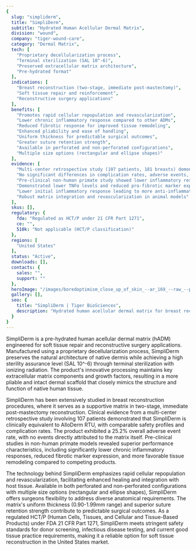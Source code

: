 ```yaml
---
{
  slug: "simpliderm",
  title: "SimpliDerm",
  subtitle: "Hydrated Human Acellular Dermal Matrix",
  division: "wound",
  company: "tiger-wound-care",
  category: "Dermal Matrix",
  tech: [
    "Proprietary decellularization process",
    "Terminal sterilization (SAL 10^-6)",
    "Preserved extracellular matrix architecture",
    "Pre-hydrated format"
  ],
  indications: [
    "Breast reconstruction (two-stage, immediate post-mastectomy)",
    "Soft tissue repair and reinforcement",
    "Reconstructive surgery applications"
  ],
  benefits: [
    "Promotes rapid cellular repopulation and revascularization",
    "Lower chronic inflammatory response compared to other ADMs",
    "Reduced fibrotic response for improved tissue remodeling",
    "Enhanced pliability and ease of handling",
    "Uniform thickness for predictable surgical outcomes",
    "Greater suture retention strength",
    "Available in perforated and non-perforated configurations",
    "Multiple size options (rectangular and ellipse shapes)"
  ],
  evidence: [
    "Multi-center retrospective study (107 patients, 181 breasts) demonstrated clinical equivalence to AlloDerm RTU in immediate breast reconstruction",
    "No significant differences in complication rates, adverse events, or explantation rates vs. AlloDerm RTU",
    "Pre-clinical non-human primate study showed lower inflammatory response and slower implant degradation vs. AlloDerm RTU",
    "Demonstrated lower TNFα levels and reduced pro-fibrotic marker expression",
    "Lower initial inflammatory response leading to more anti-inflammatory and pro-remodeling microenvironment",
    "Robust matrix integration and revascularization in animal models"
  ],
  skus: [],
  regulatory: {
    fda: "Regulated as HCT/P under 21 CFR Part 1271",
    ce: "",
    510k: "Not applicable (HCT/P classification)"
  },
  regions: [
    "United States"
  ],
  status: "Active",
  downloads: [],
  contacts: {
    sales: "",
    support: ""
  },
  heroImage: "/images/boredoptimism_close_up_of_skin_--ar_169_--raw_--profile_el37i_d81643f3-7159-4088-adcf-d7413e31b848_1.png",
  gallery: [],
  seo: {
    title: "SimpliDerm | Tiger BioSciences",
    description: "Hydrated human acellular dermal matrix for breast reconstruction and soft tissue repair with lower inflammatory response"
  }
}
---
```

SimpliDerm is a pre-hydrated human acellular dermal matrix (hADM) engineered for soft tissue repair and reconstructive surgery applications. Manufactured using a proprietary decellularization process, SimpliDerm preserves the natural architecture of native dermis while achieving a high sterility assurance level (SAL 10^-6) through terminal sterilization with ionizing radiation. The product's innovative processing maintains key extracellular matrix components and growth factors, resulting in a more pliable and intact dermal scaffold that closely mimics the structure and function of native human tissue.

SimpliDerm has been extensively studied in breast reconstruction procedures, where it serves as a supportive matrix in two-stage, immediate post-mastectomy reconstruction. Clinical evidence from a multi-center retrospective study involving 107 patients demonstrated that SimpliDerm is clinically equivalent to AlloDerm RTU, with comparable safety profiles and complication rates. The product exhibited a 25.2% overall adverse event rate, with no events directly attributed to the matrix itself. Pre-clinical studies in non-human primate models revealed superior performance characteristics, including significantly lower chronic inflammatory responses, reduced fibrotic marker expression, and more favorable tissue remodeling compared to competing products.

The technology behind SimpliDerm emphasizes rapid cellular repopulation and revascularization, facilitating enhanced healing and integration with host tissue. Available in both perforated and non-perforated configurations with multiple size options (rectangular and ellipse shapes), SimpliDerm offers surgeons flexibility to address diverse anatomical requirements. The matrix's uniform thickness (0.90-1.99mm range) and superior suture retention strength contribute to predictable surgical outcomes. As a regulated HCT/P (Human Cells, Tissues, and Cellular and Tissue-Based Products) under FDA 21 CFR Part 1271, SimpliDerm meets stringent safety standards for donor screening, infectious disease testing, and current good tissue practice requirements, making it a reliable option for soft tissue reconstruction in the United States market.
